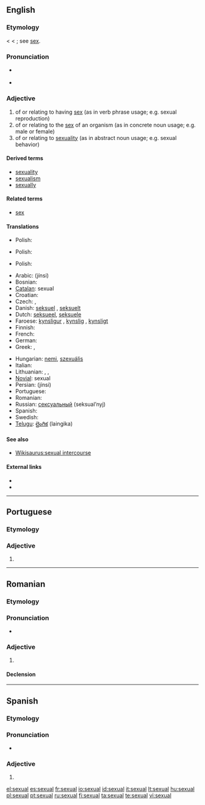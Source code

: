 ==English==

===Etymology===
< {{etyl|la}} {{term|sexualis}} < {{term|sexus||sex}}; see [[sex]].

===Pronunciation===
* {{a|US}} {{IPA|/ˈsɛkʃuəl/}}
* {{audio|en-us-sexual.ogg|Audio (US)}}

===Adjective===
{{en-adj}}

# of or relating to having [[sex]] (as in verb phrase usage; e.g. sexual reproduction)
# of or relating to the [[sex]] of an organism (as in concrete noun usage; e.g. male or female)
# of or relating to [[sexuality]] (as in abstract noun usage; e.g. sexual behavior)

====Derived terms====
* [[sexuality]]
* [[sexualism]]
* [[sexually]]

====Related terms====
* [[sex]]

====Translations====
{{trans-top|of or relating to having sex}}
* Polish: {{t+|pl|płciowy|m}}
{{trans-mid}}
{{trans-bottom}}

{{trans-top|of or relating to the sex of an organism}}
* Polish: {{t+|pl|płciowy|m}}
{{trans-mid}}
{{trans-bottom}}

{{trans-top|of or relating to sexuality}}
* Polish: {{t+|pl|seksualny|m}}
{{trans-mid}}
{{trans-bottom}}

{{trans-top}}
* Arabic: {{Arab|[[جنسي]]}} (jínsi)
* Bosnian: {{t-|bs|seksualni|m}}
* [[Catalan]]: sexual
* Croatian: {{t-|hr|seksualni|m}}
* Czech: {{t+|cs|pohlavní}}, {{t-|cs|sexuální}}
* Danish: [[seksuel]] {{c}}, [[seksuelt]] {{n}}
* Dutch: [[seksueel]], [[seksuele]]
* Faroese: [[kynsligur]] {{m}}, [[kynslig]] {{f}}, [[kynsligt]] {{n}}
* Finnish: {{t+|fi|seksuaalinen}}
* French: {{t+|fr|sexuel}}
* German: {{t+|de|sexuell}}
* Greek: {{t+|el|γενετήσιος|m|tr=genetisios|sc=Grek}}, {{t+|el|ερωτικός|m|tr=erotikos|sc=Grek}}
{{trans-mid}}
* Hungarian: [[nemi]], [[szexuális]]
* Italian: {{t+|it|sessuale}}
* Lithuanian: {{t|lt|seksualus|xs=Lithuanian}}, {{t-|lt|lytinis|xs=Lithuanian}}, {{t|lt|lytiškas|xs=Lithuanian}}
* [[Novial]]: sexual
* Persian: {{fa-Arab|[[جنسی]]}} (jínsi)
* Portuguese: {{t+|pt|sexual}}
* Romanian: {{t-|ro|sexual}}
* Russian: [[сексуальный]] (seksual’nyj)
* Spanish: {{t+|es|sexual}}
* Swedish: {{t+|sv|sexuell}}
* [[Telugu]]: [[లైంగిక]] (laingika)
{{trans-bottom}}

====See also====
* [[Wikisaurus:sexual intercourse]]

====External links====
* {{R:Webster 1913}}
* {{R:Century 1911}}

----

==Portuguese==

===Etymology===
{{etyl|la|pt}} {{term|sexualis|lang=la}}

===Adjective===
{{infl|pt|adjective|g=m|g2=f|plural|sexuais}}

# {{l|en|sexual}}

----

==Romanian==

===Etymology===
{{etyl|la|ro}} {{term|sexualis|lang=la}}

===Pronunciation===
* {{IPA|[seksuˈal]|lang=ro}}

===Adjective===
{{ro-adj|4}}

# {{l|en|sexual}}

====Declension====
{{ro-adj-4}}

----

==Spanish==

===Etymology===
{{etyl|la|es}} {{term|sexualis|lang=la}}

===Pronunciation===
* {{IPA|/seˈksual/|lang=es}}

===Adjective===
{{es-adj|pl=sexuales}}

# {{l|en|sexual}}

[[el:sexual]]
[[es:sexual]]
[[fr:sexual]]
[[io:sexual]]
[[id:sexual]]
[[it:sexual]]
[[lt:sexual]]
[[hu:sexual]]
[[pl:sexual]]
[[pt:sexual]]
[[ru:sexual]]
[[fi:sexual]]
[[ta:sexual]]
[[te:sexual]]
[[vi:sexual]]